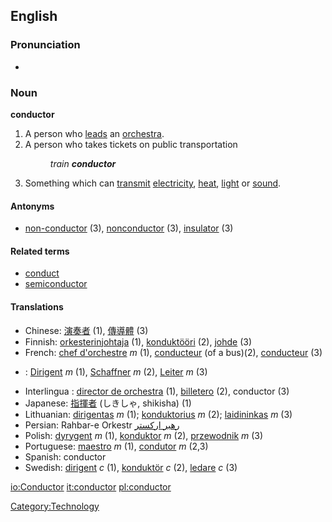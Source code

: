 ==English==
===Pronunciation===
*{{audio|en-us-conductor.ogg|Audio (US)}}

===Noun===
'''conductor'''
#A person who [[leads]] an [[orchestra]].
#A person who takes tickets on public transportation 
#:''train '''conductor'''''
#Something which can [[transmit]] [[electricity]], [[heat]], [[light]] or [[sound]].

====Antonyms====
*[[non-conductor]] (3), [[nonconductor]] (3), [[insulator]] (3)

====Related terms====
*[[conduct]]
*[[semiconductor]]

====Translations====
*Chinese: [[演奏]][[者]] (1), [[傳導]][[體]] (3)
*Finnish: [[orkesterinjohtaja]] (1), [[konduktööri]] (2), [[johde]] (3)
*French: [[chef d'orchestre]] ''m'' (1), [[conducteur]] (of a bus)(2), [[conducteur]] (3)
*{{de}}: [[Dirigent]] ''m'' (1), [[Schaffner]] ''m'' (2), [[Leiter]] ''m'' (3)
*Interlingua : [[director de orchestra]] (1), [[billetero]] (2), conductor (3)
*Japanese: [[指揮者]] (しきしゃ, shikisha) (1)
*Lithuanian: [[dirigentas]] ''m'' (1); [[konduktorius]] ''m'' (2); [[laidininkas]] ''m'' (3)
*Persian: Rahbar-e Orkestr [[رهبر ارکستر]]
*Polish: [[dyrygent]] ''m'' (1), [[konduktor]] ''m'' (2), [[przewodnik]] ''m'' (3)
*Portuguese: [[maestro]] ''m'' (1), [[condutor]] ''m'' (2,3)
*Spanish: conductor
*Swedish: [[dirigent]] ''c'' (1), [[konduktör]] ''c'' (2), [[ledare]] ''c'' (3)

[[Category:Technology]]

[[io:Conductor]]
[[it:conductor]]
[[pl:conductor]]